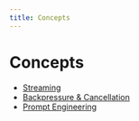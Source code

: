 ```yaml
---
title: Concepts
---
```


# Concepts

- [Streaming](./concepts/streaming)
- [Backpressure & Cancellation](./concepts/backpressure-and-cancellation)
- [Prompt Engineering](./concepts/prompt-engineering)

